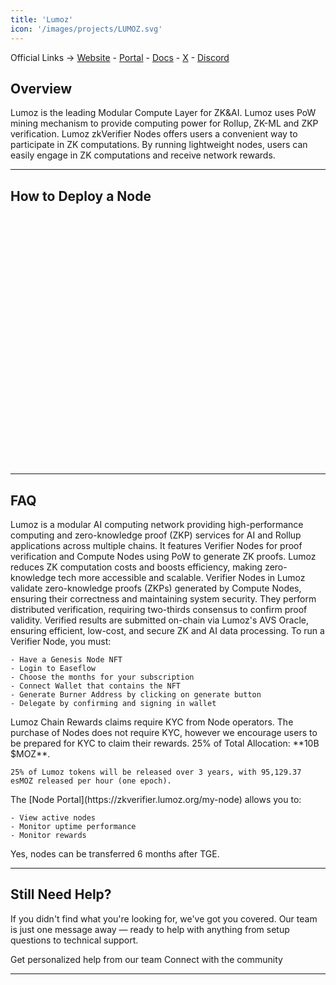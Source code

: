 ```yaml
---
title: 'Lumoz'
icon: '/images/projects/LUMOZ.svg'
---
```


Official Links → [Website](https://lumoz.org/) - [Portal](https://verifier.lumoz.org/) - [Docs](https://docs.lumoz.org/) - [X](https://x.com/LumozOrg) - [Discord](https://discord.com/invite/lumozorg)

## Overview

Lumoz is the leading Modular Compute Layer for ZK&AI. Lumoz uses PoW mining mechanism to provide computing power for Rollup, ZK-ML and ZKP verification. Lumoz zkVerifier Nodes offers users a convenient way to participate in ZK computations. By running lightweight nodes, users can easily engage in ZK computations and receive network rewards.

---
## How to Deploy a Node
<Frame caption="">
  <iframe 
    width="100%" 
    height="400" 
    title="Lumoz Verifier Node" 
    frameBorder="0" 
    allow="accelerometer; autoplay; clipboard-write; encrypted-media; gyroscope; picture-in-picture" 
    allowFullScreen>
  </iframe>
</Frame>

---

## FAQ
<AccordionGroup>
  <Accordion title="What is Lumoz?">
    Lumoz is a modular AI computing network providing high-performance computing and zero-knowledge proof (ZKP) services for AI and Rollup applications across multiple chains. It features Verifier Nodes for proof verification and Compute Nodes using PoW to generate ZK proofs. Lumoz reduces ZK computation costs and boosts efficiency, making zero-knowledge tech more accessible and scalable.
  </Accordion>
  
  <Accordion title="What are Verifier Nodes?">
    Verifier Nodes in Lumoz validate zero-knowledge proofs (ZKPs) generated by Compute Nodes, ensuring their correctness and maintaining system security. They perform distributed verification, requiring two-thirds consensus to confirm proof validity. Verified results are submitted on-chain via Lumoz's AVS Oracle, ensuring efficient, low-cost, and secure ZK and AI data processing.
  </Accordion>
  
  <Accordion title="How to setup and run Verifier Nodes?">
    To run a Verifier Node, you must:
    
    - Have a Genesis Node NFT
    - Login to Easeflow
    - Choose the months for your subscription
    - Connect Wallet that contains the NFT
    - Generate Burner Address by clicking on generate button
    - Delegate by confirming and signing in wallet
  </Accordion>
  
  <Accordion title="On what chain is the project running?">
    Lumoz Chain
  </Accordion>
  
  <Accordion title="How do I claim rewards?">
    Rewards claims require KYC from Node operators. The purchase of Nodes does not require KYC, however we encourage users to be prepared for KYC to claim their rewards.
  </Accordion>
  
  <Accordion title="How is the vesting schedule structured?">
    25% of Total Allocation: **10B $MOZ**.
    
    25% of Lumoz tokens will be released over 3 years, with 95,129.37 esMOZ released per hour (one epoch).
  </Accordion>
  
  <Accordion title="Where can I monitor my node?">
    The [Node Portal](https://zkverifier.lumoz.org/my-node) allows you to:
    
    - View active nodes
    - Monitor uptime performance
    - Monitor rewards
  </Accordion>
  
  <Accordion title="Are the NFTs for the Verifier nodes transferable? If yes, after how long?">
    Yes, nodes can be transferred 6 months after TGE.
  </Accordion>
</AccordionGroup>

---

## Still Need Help?

If you didn't find what you're looking for, we've got you covered. Our team is just one message away — ready to help with anything from setup questions to technical support.

<CardGroup cols={2}>
  <Card title="Open Support Ticket" icon="rectangle-stack" href="https://discord.com/channels/1217243890352914552/1220638161407836241">
    Get personalized help from our team
  </Card>
  <Card title="Join Discord" icon="message-circle" href="https://discord.com/invite/JDkD4EaqcZ">
    Connect with the community
  </Card>
</CardGroup>

--- 